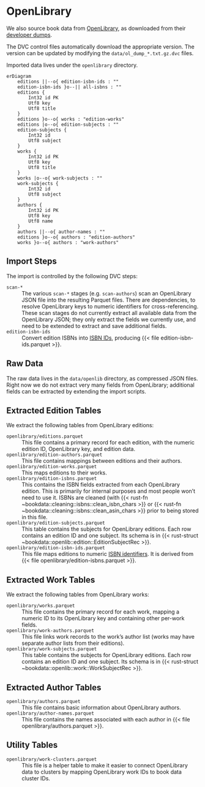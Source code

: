 # OpenLibrary

We also source book data from [OpenLibrary](https://openlibrary.org), as downloaded from
their [developer dumps](https://openlibrary.org/developers/dumps).

The DVC control files automatically download the appropriate version.  The version can be
updated by modifying the `data/ol_dump_*.txt.gz.dvc` files.

Imported data lives under the `openlibrary` directory.

```mermaid
erDiagram
    editions ||--o{ edition-isbn-ids : ""
    edition-isbn-ids }o--|| all-isbns : ""
    editions {
        Int32 id PK
        Utf8 key
        Utf8 title
    }
    editions }o--o{ works : "edition-works"
    editions |o--o{ edition-subjects : ""
    edition-subjects {
        Int32 id
        Utf8 subject
    }
    works {
        Int32 id PK
        Utf8 key
        Utf8 title
    }
    works |o--o{ work-subjects : ""
    work-subjects {
        Int32 id
        Utf8 subject
    }
    authors {
        Int32 id PK
        Utf8 key
        Utf8 name
    }
    authors ||--o{ author-names : ""
    editions }o--o{ authors : "edition-authors"
    works }o--o{ authors : "work-authors"
```

## Import Steps

The import is controlled by the following DVC steps:

`scan-*`
:   The various `scan-*` stages (e.g. `scan-authors`) scan an OpenLibrary JSON file into the
    resulting Parquet files.  There are dependencies, to resolve OpenLibrary keys to numeric
    identifiers for cross-referencing.  These scan stages do not currently extract all available
    data from the OpenLibrary JSON; they only extract the fields we currently use, and need to
    be extended to extract and save additional fields.

`edition-isbn-ids`
:   Convert edition ISBNs into [ISBN IDs](isbn-id), producing {{< file edition-isbn-ids.parquet >}}.

## Raw Data

The raw data lives in the `data/openlib` directory, as compressed JSON files.  Right now we do not
extract very many fields from OpenLibrary; additional fields can be extracted by extending the
import scripts.

## Extracted Edition Tables

We extract the following tables from OpenLibrary editions:

`openlibrary/editions.parquet`{#file:editions.parquet}
:   This file contains a primary record for each edition, with the numeric edition ID, OpenLibrary key,
and edition data.


`openlibrary/edition-authors.parquet`{#file:edition-authors.parquet}
:   This file contains mappings between editions and their authors.


`openlibrary/edition-works.parquet`{#file:edition-works.parquet}
:   This maps editions to their works.


`openlibrary/edition-isbns.parquet`{#file:edition-isbns.parquet}
:   This contains the ISBN fields extracted from each OpenLibrary edition.  This is
primarily for internal purposes and most people won't need to use it.  ISBNs are
cleaned (with {{< rust-fn ~bookdata::cleaning::isbns::clean_isbn_chars >}} or
{{< rust-fn ~bookdata::cleaning::isbns::clean_asin_chars >}} prior to being stored in this
file.


`openlibrary/edition-subjects.parquet`{#file:edition-subjects.parquet}
:   This table contains the subjects for OpenLibrary editions.  Each row contains an edition ID and one subject.
Its schema is in {{< rust-struct ~bookdata::openlib::edition::EditionSubjectRec >}}.


`openlibrary/edition-isbn-ids.parquet`{#file:edition-isbn-ids.parquet}
:   This file maps editions to numeric [ISBN identifiers](isbn-id).  It is derived
from {{< file openlibrary/edition-isbns.parquet >}}.


## Extracted Work Tables

We extract the following tables from OpenLibrary works:

`openlibrary/works.parquet`{#file:works.parquet}
:   This file contains the primary record for each work, mapping a numeric ID to its OpenLibrary key and containing
other per-work fields.


`openlibrary/work-authors.parquet`{#file:work-authors.parquet}
:   This file links work records to the work's author list (works may have separate author lists from their editions).


`openlibrary/work-subjects.parquet`{#file:work-subjects.parquet}
:   This table contains the subjects for OpenLibrary editions.  Each row contains an edition ID and one subject.
Its schema is in {{< rust-struct ~bookdata::openlib::work::WorkSubjectRec >}}.

## Extracted Author Tables

`openlibrary/authors.parquet`{#file:authors.parquet}
:   This file contains basic information about OpenLibrary authors.


`openlibrary/author-names.parquet`{#file:author-names.parquet}
:   This file contains the names associated with each author in {{< file openlibrary/authors.parquet >}}.


## Utility Tables

`openlibrary/work-clusters.parquet`{#file:work-clusters.parquet}
:   This file is a helper table to make it easier to connect OpenLibrary data to clusters by mapping
OpenLibrary work IDs to book data cluster IDs.
